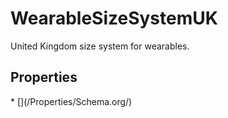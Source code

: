 # WearableSizeSystemUK

United Kingdom size system for wearables.

## Properties

<Grid>
* [](/Properties/Schema.org/)

</Grid>

